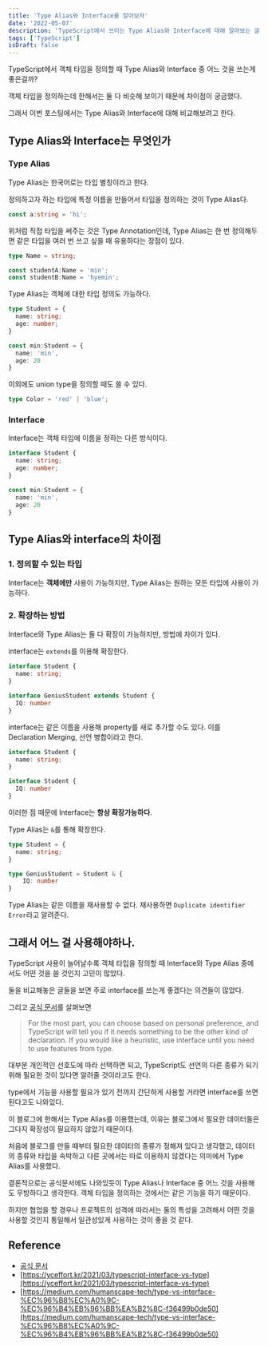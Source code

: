 ```yaml
---
title: 'Type Alias와 Interface를 알아보자'
date: '2022-05-07'
description: 'TypeScript에서 쓰이는 Type Alias와 Interface에 대해 알아보는 글입니다.'
tags: ['TypeScript']
isDraft: false
---
```


TypeScript에서 객체 타입을 정의할 때 Type Alias와 Interface 중 어느 것을 쓰는게 좋은걸까?

객체 타입을 정의하는데 한해서는 둘 다 비슷해 보이기 때문에 차이점이 궁금했다.

그래서 이번 포스팅에서는 Type Alias와 Interface에 대해 비교해보려고 한다.

## Type Alias와 Interface는 무엇인가

### Type Alias

Type Alias는 한국어로는 타입 별칭이라고 한다.

정의하고자 하는 타입에 특정 이름을 만들어서 타입을 정의하는 것이 Type Alias다.

```TypeScript:TypeAnnotation.ts
const a:string = 'hi';
```

위처럼 직접 타입을 써주는 것은 Type Annotation인데, Type Alias는 한 번 정의해두면 같은 타입을 여러 번 쓰고 싶을 때 유용하다는 장점이 있다.

```TypeScript:TypeAlias.ts
type Name = string;

const studentA:Name = 'min';
const studentB:Name = 'hyemin';
```

Type Alias는 객체에 대한 타입 정의도 가능하다.

```TypeScript
type Student = {
  name: string;
  age: number;
}

const min:Student = {
  name: 'min',
  age: 20
}
```

이외에도 union type을 정의할 때도 쓸 수 있다.

```TypeScript
type Color = 'red' | 'blue';
```

### Interface

Interface는 객체 타입에 이름을 정하는 다른 방식이다.

```TypeScript
interface Student {
  name: string;
  age: number;
}

const min:Student = {
  name: 'min',
  age: 20
}
```

## Type Alias와 interface의 차이점

### 1. 정의할 수 있는 타입

Interface는 **객체에만** 사용이 가능하지만, Type Alias는 원하는 모든 타입에 사용이 가능하다.

### 2. 확장하는 방법

Interface와 Type Alias는 둘 다 확장이 가능하지만, 방법에 차이가 있다.

interface는 `extends`를 이용해 확장한다.

```TypeScript
interface Student {
  name: string;
}

interface GeniusStudent extends Student {
  IQ: number
}
```

interface는 같은 이름을 사용해 property를 새로 추가할 수도 있다. 이를 Declaration Merging, 선언 병합이라고 한다.

```TypeScript
interface Student {
  name: string;
}

interface Student {
  IQ: number
}
```

이러한 점 때문에 Interface는 **항상 확장가능하다**.

Type Alias는 `&`를 통해 확장한다.

```TypeScript
type Student = {
  name: string;
}

type GeniusStudent = Student & {
    IQ: number
}
```

Type Alias는 같은 이름을 재사용할 수 없다. 재사용하면 `Duplicate identifier Error`라고 알려준다.

## 그래서 어느 걸 사용해야하나.

TypeScript 사용이 늘어날수록 객체 타입을 정의할 때 Interface와 Type Alias 중에서도 어떤 것을 쓸 것인지 고민이 많았다.

둘을 비교해놓은 글들을 보면 주로 interface를 쓰는게 좋겠다는 의견들이 많았다.

그리고 [공식 문서](https://www.typescriptlang.org/docs/handbook/2/everyday-types.html#differences-between-type-aliases-and-interfaces)를 살펴보면

> For the most part, you can choose based on personal preference, and TypeScript will tell you if it needs something to be the other kind of declaration. If you would like a heuristic, use interface until you need to use features from type.

대부분 개인적인 선호도에 따라 선택하면 되고, TypeScript도 선언의 다른 종류가 되기 위해 필요한 것이 있다면 알려줄 것이라고도 한다.

type에서 기능을 사용할 필요가 있기 전까지 간단하게 사용할 거라면 interface를 쓰면 된다고도 나와있다.

이 블로그에 한해서는 Type Alias를 이용했는데, 이유는 블로그에서 필요한 데이터들은 그다지 확장성이 필요하지 않았기 때문이다.

처음에 블로그를 만들 때부터 필요한 데이터의 종류가 정해져 있다고 생각했고, 데이터의 종류와 타입을 속박하고 다른 곳에서는 따로 이용하지 않겠다는 의미에서 Type Alias를 사용했다.

결론적으로는 공식문서에도 나와있듯이 Type Alias나 Interface 중 어느 것을 사용해도 무방하다고 생각한다. 객체 타입을 정의하는 것에서는 같은 기능을 하기 때문이다.

하지만 협업을 할 경우나 프로젝트의 성격에 따라서는 둘의 특성을 고려해서 어떤 것을 사용할 것인지 통일해서 일관성있게 사용하는 것이 좋을 것 같다.

## Reference

- [공식 문서](https://www.typescriptlang.org/docs/handbook/2/everyday-types.html#type-aliases)
- [https://yceffort.kr/2021/03/typescript-interface-vs-type](https://yceffort.kr/2021/03/typescript-interface-vs-type)
- [https://medium.com/humanscape-tech/type-vs-interface-%EC%96%B8%EC%A0%9C-%EC%96%B4%EB%96%BB%EA%B2%8C-f36499b0de50](https://medium.com/humanscape-tech/type-vs-interface-%EC%96%B8%EC%A0%9C-%EC%96%B4%EB%96%BB%EA%B2%8C-f36499b0de50)
